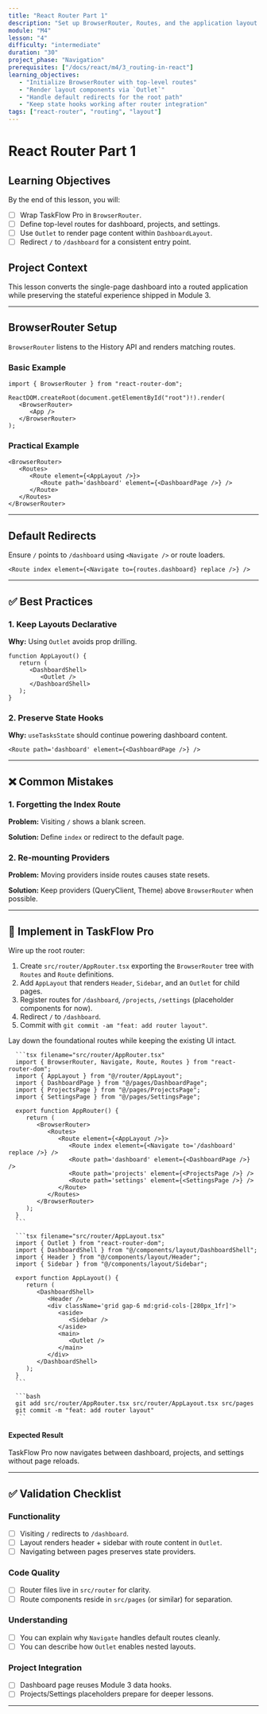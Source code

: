 ```yaml
---
title: "React Router Part 1"
description: "Set up BrowserRouter, Routes, and the application layout shell."
module: "M4"
lesson: "4"
difficulty: "intermediate"
duration: "30"
project_phase: "Navigation"
prerequisites: ["/docs/react/m4/3_routing-in-react"]
learning_objectives:
   - "Initialize BrowserRouter with top-level routes"
   - "Render layout components via `Outlet`"
   - "Handle default redirects for the root path"
   - "Keep state hooks working after router integration"
tags: ["react-router", "routing", "layout"]
---
```



# React Router Part 1

## Learning Objectives

By the end of this lesson, you will:

-  [ ] Wrap TaskFlow Pro in `BrowserRouter`.
-  [ ] Define top-level routes for dashboard, projects, and settings.
-  [ ] Use `Outlet` to render page content within `DashboardLayout`.
-  [ ] Redirect `/` to `/dashboard` for a consistent entry point.

## Project Context

This lesson converts the single-page dashboard into a routed application while
preserving the stateful experience shipped in Module 3.

---

## BrowserRouter Setup

`BrowserRouter` listens to the History API and renders matching routes.

### Basic Example

```tsx
import { BrowserRouter } from "react-router-dom";

ReactDOM.createRoot(document.getElementById("root")!).render(
   <BrowserRouter>
      <App />
   </BrowserRouter>
);
```

### Practical Example

```tsx
<BrowserRouter>
   <Routes>
      <Route element={<AppLayout />}>
         <Route path='dashboard' element={<DashboardPage />} />
      </Route>
   </Routes>
</BrowserRouter>
```

---

## Default Redirects

Ensure `/` points to `/dashboard` using `<Navigate />` or route loaders.

```tsx
<Route index element={<Navigate to={routes.dashboard} replace />} />
```

---

## ✅ Best Practices

### 1. Keep Layouts Declarative

**Why:** Using `Outlet` avoids prop drilling.

```tsx
function AppLayout() {
   return (
      <DashboardShell>
         <Outlet />
      </DashboardShell>
   );
}
```

### 2. Preserve State Hooks

**Why:** `useTasksState` should continue powering dashboard content.

```tsx
<Route path='dashboard' element={<DashboardPage />} />
```

---

## ❌ Common Mistakes

### 1. Forgetting the Index Route

**Problem:** Visiting `/` shows a blank screen.

**Solution:** Define `index` or redirect to the default page.

### 2. Re-mounting Providers

**Problem:** Moving providers inside routes causes state resets.

**Solution:** Keep providers (QueryClient, Theme) above `BrowserRouter` when
possible.

---

## 🔨 Implement in TaskFlow Pro

Wire up the root router:

1. Create `src/router/AppRouter.tsx` exporting the `BrowserRouter` tree with
   `Routes` and `Route` definitions.
2. Add `AppLayout` that renders `Header`, `Sidebar`, and an `Outlet` for child
   pages.
3. Register routes for `/dashboard`, `/projects`, `/settings` (placeholder
   components for now).
4. Redirect `/` to `/dashboard`.
5. Commit with `git commit -am "feat: add router layout"`.

<Accordions type='single' className='mt-4'>
   <Accordion title='Solution Walkthrough'>
      <p>Lay down the foundational routes while keeping the existing UI intact.</p>

      ```tsx filename="src/router/AppRouter.tsx"
      import { BrowserRouter, Navigate, Route, Routes } from "react-router-dom";
      import { AppLayout } from "@/router/AppLayout";
      import { DashboardPage } from "@/pages/DashboardPage";
      import { ProjectsPage } from "@/pages/ProjectsPage";
      import { SettingsPage } from "@/pages/SettingsPage";

      export function AppRouter() {
         return (
            <BrowserRouter>
               <Routes>
                  <Route element={<AppLayout />}>
                     <Route index element={<Navigate to='/dashboard' replace />} />
                     <Route path='dashboard' element={<DashboardPage />} />
                     <Route path='projects' element={<ProjectsPage />} />
                     <Route path='settings' element={<SettingsPage />} />
                  </Route>
               </Routes>
            </BrowserRouter>
         );
      }
      ```

      ```tsx filename="src/router/AppLayout.tsx"
      import { Outlet } from "react-router-dom";
      import { DashboardShell } from "@/components/layout/DashboardShell";
      import { Header } from "@/components/layout/Header";
      import { Sidebar } from "@/components/layout/Sidebar";

      export function AppLayout() {
         return (
            <DashboardShell>
               <Header />
               <div className='grid gap-6 md:grid-cols-[280px_1fr]'>
                  <aside>
                     <Sidebar />
                  </aside>
                  <main>
                     <Outlet />
                  </main>
               </div>
            </DashboardShell>
         );
      }
      ```

      ```bash
      git add src/router/AppRouter.tsx src/router/AppLayout.tsx src/pages
      git commit -m "feat: add router layout"
      ```

   </Accordion>
</Accordions>

#### Expected Result

TaskFlow Pro now navigates between dashboard, projects, and settings without
page reloads.

---

## ✅ Validation Checklist

### Functionality

-  [ ] Visiting `/` redirects to `/dashboard`.
-  [ ] Layout renders header + sidebar with route content in `Outlet`.
-  [ ] Navigating between pages preserves state providers.

### Code Quality

-  [ ] Router files live in `src/router` for clarity.
-  [ ] Route components reside in `src/pages` (or similar) for separation.

### Understanding

-  [ ] You can explain why `Navigate` handles default routes cleanly.
-  [ ] You can describe how `Outlet` enables nested layouts.

### Project Integration

-  [ ] Dashboard page reuses Module 3 data hooks.
-  [ ] Projects/Settings placeholders prepare for deeper lessons.

---

